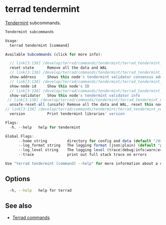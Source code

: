 # terrad tendermint

[Tendermint](https://tendermint.com/) subcommands. 

```js Terrad
Tendermint subcommands

Usage:
  terrad tendermint [command]

Available Subcommands (click for more info):

  // link[3:138] /develop/terrad/commands/tendermint/terrad_tendermint_reset-state
  reset-state      Remove all the data and WAL
  // link[3:138] /develop/terrad/commands/tendermint/terrad_tendermint_show-address
  show-address     Shows this node's tendermint validator consensus address
  // link[3:138] /develop/terrad/commands/tendermint/terrad_tendermint_show-node-id
  show-node-id     Show this node's ID
  // link[3:138] /develop/terrad/commands/tendermint/terrad_tendermint_show-validator
  show-validator   Show this node's tendermint validator info
 // link[3:138] /develop/terrad/commands/tendermint/terrad_tendermint_unsafe-reset-all
  unsafe-reset-all (unsafe) Remove all the data and WAL, reset this node's validator to genesis state
// link[3:138] /develop/terrad/commands/tendermint/terrad_tendermint_version
  version          Print tendermint libraries' version

Flags:
  -h, --help   help for tendermint

Global Flags:
      --home string         directory for config and data (default "/Users/.terra")
      --log_format string   The logging format (json|plain) (default "plain")
      --log_level string    The logging level (trace|debug|info|warn|error|fatal|panic) (default "info")
      --trace               print out full stack trace on errors

Use "terrad tendermint [command] --help" for more information about a command.
```

## Options

```sh Terrad
  -h, --help   help for terrad
```

## See also

* [Terrad commands](../terrad.mdx)
